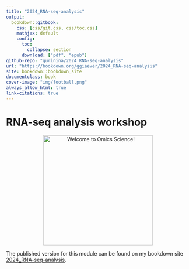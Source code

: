 ```yaml
---
title: "2024_RNA-seq-analysis"
output:
  bookdown::gitbook:
    css: [css/git.css, css/toc.css]
    mathjax: default
    config:
      toc:
        collapse: section
      download: ["pdf", "epub"]
github-repo: "gurinina/2024_RNA-seq-analysis"
url: "https://bookdown.org/ggiaever/2024_RNA-seq-analysis"
site: bookdown::bookdown_site
documentclass: book
cover-image: "img/football.png"
always_allow_html: true
link-citations: true
---
```


# RNA-seq analysis workshop {-}

<p align="center">
  <img src="img/football333.png" alt="Welcome to Omics Science!" width="300" />
</p>


The published version for this module can be found on my bookdown site [2024_RNA-seq-analysis](https://bookdown.org/ggiaever/2024_RNA-seq-analysis/).
